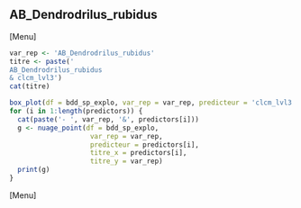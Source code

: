 ##  AB_Dendrodrilus_rubidus
[Menu]
```r
var_rep <- 'AB_Dendrodrilus_rubidus'
titre <- paste('
AB_Dendrodrilus_rubidus
& clcm_lvl3')
cat(titre)

box_plot(df = bdd_sp_explo, var_rep = var_rep, predicteur = 'clcm_lvl3', titre_x = 'clcm_lvl3', titre_y = var_rep)
for (i in 1:length(predictors)) {
  cat(paste('- ', var_rep, '&', predictors[i]))
  g <- nuage_point(df = bdd_sp_explo,
                    var_rep = var_rep,
                    predicteur = predictors[i],
                    titre_x = predictors[i],
                    titre_y = var_rep)
  print(g)
}
```
[Menu] 



